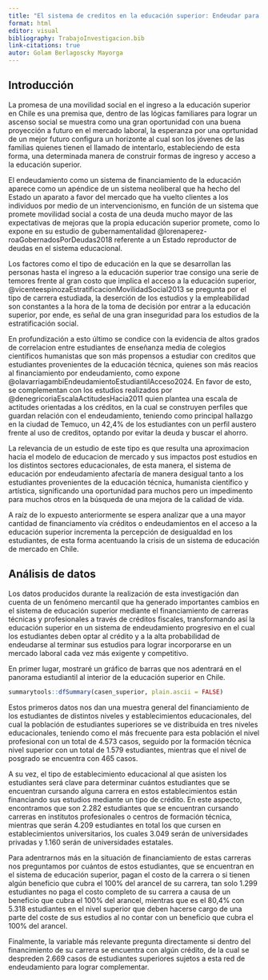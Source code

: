 ```yaml
---
title: "El sistema de creditos en la educación superior: Endeudar para educar"
format: html
editor: visual
bibliography: TrabajoInvestigacion.bib
link-citations: true
autor: Golam Berlagoscky Mayorga
---
```


## Introducción

La promesa de una movilidad social en el ingreso a la educación superior en Chile es una premisa que, dentro de las lógicas familiares para lograr un ascenso social se muestra como una gran oportunidad con una buena proyección a futuro en el mercado laboral, la esperanza por una oprtunidad de un mejor futuro configura un horizonte al cual son los jóvenes de las familias quienes tienen el llamado de intentarlo, estableciendo de esta forma, una determinada manera de construir formas de ingreso y acceso a la educación superior.

El endeudamiento como un sistema de financiamiento de la educación aparece como un apéndice de un sistema neoliberal que ha hecho del Estado un aparato a favor del mercado que ha vuelto clientes a los individuos por medio de un intervencionismo, en función de un sistema que promete movilidad social a costa de una deuda mucho mayor de las expectativas de mejoras que la propia educación superior promete, como lo expone en su estudio de gubernamentalidad @lorenaperez-roaGobernadosPorDeudas2018 referente a un Estado reproductor de deudas en el sistema educacional.

Los factores como el tipo de educación en la que se desarrollan las personas hasta el ingreso a la educación superior trae consigo una serie de temores frente al gran costo que implica el acceso a la educación superior, @vicenteespinozaEstratificacionMovilidadSocial2013 se pregunta por el tipo de carrera estudiada, la deserción de los estudios y la empleabilidad son constantes a la hora de la toma de decisión por entrar a la educación superior, por ende, es señal de una gran inseguridad para los estudios de la estratificación social.

En profundización a esto último se condice con la evidencia de altos grados de correlacion entre estudiantes de enseñanza media de colegios científicos humanistas que son más propensos a estudiar con creditos que estudiantes provenientes de la educación técnica, quienes son más reacios al financiamiento por endeudamiento, como expone @olavarriagambiEndeudamientoEstudiantilAcceso2024. En favor de esto, se complementan con los estudios realizados por @denegricoriaEscalaActitudesHacia2011 quien plantea una escala de actitudes orientadas a los créditos, en la cual se construyen perfiles que guardan relación con el endeudamiento, teniendo como principal hallazgo en la ciudad de Temuco, un 42,4% de los estudiantes con un perfil austero frente al uso de creditos, optando por evitar la deuda y buscar el ahorro.

La relevancia de un estudio de este tipo es que resulta una aproximacion hacia el modelo de educacion de mercado y sus impactos post estudios en los distintos sectores educacionales, de esta manera, el sistema de educación por endeudamiento afectaría de manera desigual tanto a los estudiantes provenientes de la educación técnica, humanista científico y artística, significando una oportunidad para muchos pero un impedimento para muchos otros en la búsqueda de una mejora de la calidad de vida.

A raíz de lo expuesto anteriormente se espera analizar que a una mayor cantidad de financiamento vía créditos o endeudamientos en el acceso a la educación superior incrementa la percepción de desigualdad en los estudiantes, de esta forma acentuando la crisis de un sistema de educación de mercado en Chile.

## Análisis de datos 

Los datos producidos durante la realización de esta investigación dan cuenta de un fenómeno mercantil que ha generado importantes cambios en el sistema de educación superior mediante el financiamiento de carreras técnicas y profesionales a través de créditos fiscales, transformando así la educación superior en un sistema de endeudamiento progresivo en el cual los estudiantes deben optar al crédito y a la alta probabilidad de endeudarse al terminar sus estudios para lograr incorporarse en un mercado laboral cada vez más exigente y competitivo.

En primer lugar, mostraré un gráfico de barras que nos adentrará en el panorama estudiantil al interior de la educación superior en Chile.

```r
summarytools::dfSummary(casen_superior, plain.ascii = FALSE)

```

Estos primeros datos nos dan una muestra general del financiamiento de los estudiantes de distintos niveles y establecimientos educacionales, del cual la población de estudiantes superiores se ve distribuida en tres niveles educacionales, teniendo como el más frecuente para esta población el nivel profesional con un total de 4.573 casos, seguido por la formación técnica nivel superior con un total de 1.579 estudiantes, mientras que el nivel de posgrado se encuentra con 465 casos.

A su vez, el tipo de establecimiento educacional al que asisten los estudiantes será clave para determinar cuántos estudiantes que se encuentran cursando alguna carrera en estos establecimientos están financiando sus estudios mediante un tipo de crédito. En este aspecto, encontramos que son 2.282 estudiantes que se encuentran cursando carreras en institutos profesionales o centros de formación técnica, mientras que serán 4.209 estudiantes en total los que cursen en establecimientos universitarios, los cuales 3.049 serán de universidades privadas y 1.160 serán de universidades estatales.

Para adentrarnos más en la situación de financiamiento de estas carreras nos preguntamos por cuántos de estos estudiantes, que se encuentran en el sistema de educación superior, pagan el costo de la carrera o si tienen algún beneficio que cubra el 100% del arancel de su carrera, tan solo 1.299 estudiantes no paga el costo completo de su carrera a causa de un beneficio que cubra el 100% del arancel, mientras que es el 80,4% con 5.318 estudiantes en el nivel superior que deben hacerse cargo de una parte del coste de sus estudios al no contar con un beneficio que cubra el 100% del arancel.

Finalmente, la variable más relevante pregunta directamente si dentro del financimiento de su carrera se encuentra con algún crédito, de la cual se despreden 2.669 casos de estudiantes superiores sujetos a esta red de endeudamiento para lograr complementar.
